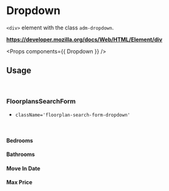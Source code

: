 <!-- Packages -->

<!-- Components -->

<!-- Config -->

<!-- Utility Functions -->

# Dropdown

`<div>` element with the class `adm-dropdown`.

**https://developer.mozilla.org/docs/Web/HTML/Element/div**

<Props components={{ Dropdown }} />

## Usage

<br/>

### FloorplansSearchForm

- `className='floorplan-search-form-dropdown'`

<br/>

#### Bedrooms

<Preview>
  <Dropdown {...getDropdownProps(FloorplansSearchFormDropdownProps.Bedrooms)} />
</Preview>

#### Bathrooms

<Preview>
  <Dropdown {...getDropdownProps(FloorplansSearchFormDropdownProps.Bathrooms)} />
</Preview>

#### Move In Date

<Preview>
  <Dropdown
    {...getDropdownProps(FloorplansSearchFormDropdownProps.MoveInDate)} 
  />
</Preview>

#### Max Price

<Preview>
  <Dropdown {...getDropdownProps(FloorplansSearchFormDropdownProps.MaxPrice)} />
</Preview>
